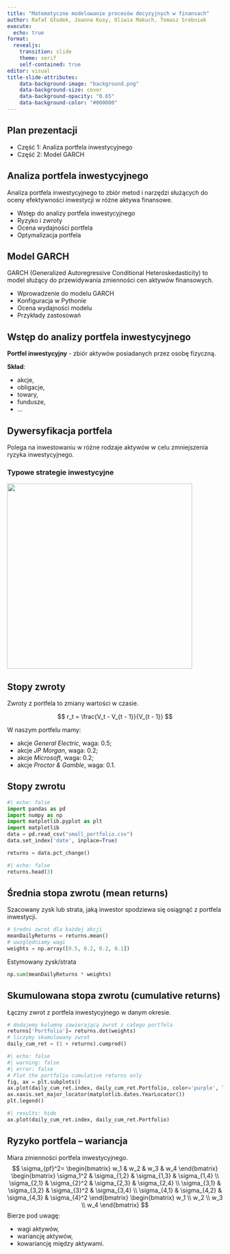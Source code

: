 ```yaml
---
title: "Matematyczne modelowanie procesów decyzyjnych w finansach"
author: Rafał Głodek, Joanna Kusy, Oliwia Makuch, Tomasz Srebniak
execute: 
  echo: true
format:
  revealjs:
    transition: slide
    theme: serif
    self-contained: true
editor: visual
title-slide-attributes:
    data-background-image: "background.png"
    data-background-size: cover
    data-background-opacity: "0.65"
    data-background-color: "#000000"
---
```


## Plan prezentacji

-   Część 1: Analiza portfela inwestycyjnego
-   Część 2: Model GARCH

## Analiza portfela inwestycyjnego

Analiza portfela inwestycyjnego to zbiór metod i narzędzi służących do oceny efektywności inwestycji w różne aktywa finansowe.

-   Wstęp do analizy portfela inwestycyjnego
-   Ryzyko i zwroty
-   Ocena wydajności portfela
-   Optymalizacja portfela

## Model GARCH

GARCH (Generalized Autoregressive Conditional Heteroskedasticity) to model służący do przewidywania zmienności cen aktywów finansowych.

\begin{equation}
GARCH(p, q): \sigma_t^2 = \omega + \sum_{i=1}^p\alpha_i \varepsilon_{t-i}^2 + \sum_{j=1}^q\beta_j \sigma_{t-j}^2
\end{equation}

-   Wprowadzenie do modelu GARCH
-   Konfiguracja w Pythonie
-   Ocena wydajności modelu
-   Przykłady zastosowań

## Wstęp do analizy portfela inwestycyjnego

**Portfel inwestycyjny** - zbiór aktywów posiadanych przez osobę fizyczną.

**Skład**:

-   akcje,
-   obligacje,
-   towary,
-   fundusze,
-   ...

## Dywersyfikacja portfela

Polega na inwestowaniu w różne rodzaje aktywów w celu zmniejszenia ryzyka inwestycyjnego.

### Typowe strategie inwestycyjne

![](equal_cap_weight.jpeg){fig-align="center" width="432"}

## Stopy zwroty

Zwroty z portfela to zmiany wartości w czasie.

$$
r_t = \frac{V_t - V_{t - 1}}{V_{t - 1}}
$$

W naszym portfelu mamy:

-   akcje *General Electric*, waga: 0.5;
-   akcje *JP Morgan*, waga: 0.2;
-   akcje *Microsoft*, waga: 0.2;
-   akcje *Proctor & Gamble*, waga: 0.1.

## Stopy zwrotu

```python
#| echo: false
import pandas as pd
import numpy as np
import matplotlib.pyplot as plt
import matplotlib
data = pd.read_csv("small_portfolio.csv")
data.set_index('date', inplace=True)
```

```python
returns = data.pct_change()
```

```python
#| echo: false
returns.head(3)
```

## Średnia stopa zwrotu (mean returns)

Szacowany zysk lub strata, jaką inwestor spodziewa się osiągnąć z portfela inwestycji.

```python
# średni zwrot dla każdej akcji
meanDailyReturns = returns.mean()
# uwzględniamy wagi
weights = np.array([0.5, 0.2, 0.2, 0.1])
```

Estymowany zysk/strata

```python
np.sum(meanDailyReturns * weights)
```

## Skumulowana stopa zwrotu (cumulative returns)

Łączny zwrot z portfela inwestycyjnego w danym okresie.

```python
# dodajemy kolumnę zawierającą zwrot z całego portfela
returns['Portfolio']= returns.dot(weights)
# liczymy skumulowany zwrot
daily_cum_ret = (1 + returns).cumprod()
```

```python
#| echo: false
#| warning: false
#| error: false
# Plot the portfolio cumulative returns only
fig, ax = plt.subplots()
ax.plot(daily_cum_ret.index, daily_cum_ret.Portfolio, color='purple', label="portfolio")
ax.xaxis.set_major_locator(matplotlib.dates.YearLocator())
plt.legend()
```

```python
#| results: hide
ax.plot(daily_cum_ret.index, daily_cum_ret.Portfolio)
```

## Ryzyko portfela – wariancja

Miara zmienności portfela inwestycyjnego. $$
\sigma_{pf}^2=
\begin{bmatrix}
w_1 & w_2 & w_3 & w_4
\end{bmatrix}
\begin{bmatrix}
\sigma_1^2 & \sigma_{1,2} & \sigma_{1,3} & \sigma_{1,4} \\ 
\sigma_{2,1} & \sigma_{2}^2 & \sigma_{2,3} & \sigma_{2,4} \\ 
\sigma_{3,1} & \sigma_{3,2} & \sigma_{3}^2 & \sigma_{3,4} \\ 
\sigma_{4,1} & \sigma_{4,2} & \sigma_{4,3} & \sigma_{4}^2
\end{bmatrix}
\begin{bmatrix}
w_1 \\
w_2 \\
w_3 \\
w_4 
\end{bmatrix}
$$ Bierze pod uwagę:

-   wagi aktywów,
-   wariancję aktywów,
-   kowariancję między aktywami.
